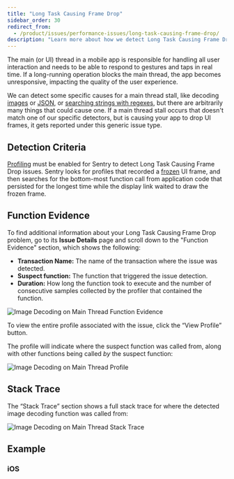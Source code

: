 ```yaml
---
title: "Long Task Causing Frame Drop"
sidebar_order: 30
redirect_from:
  - /product/issues/performance-issues/long-task-causing-frame-drop/
description: "Learn more about how we detect Long Task Causing Frame Drop and what you can do to help fix them."
---
```


The main (or UI) thread in a mobile app is responsible for handling all user interaction and needs to be able to respond to gestures and taps in real time. If a long-running operation blocks the main thread, the app becomes unresponsive, impacting the quality of the user experience.

We can detect some specific causes for a main thread stall, like decoding [images](LINK) or [JSON](LINK), or [searching strings with regexes](LINK), but there are arbitrarily many things that could cause one. If a main thread stall occurs that doesn't match one of our specific detectors, but is causing your app to drop UI frames, it gets reported under this generic issue type.

## Detection Criteria

[Profiling](/product/profiling/) must be enabled for Sentry to detect Long Task Causing Frame Drop issues. Sentry looks for profiles that recorded a [frozen](LINK) UI frame, and then searches for the bottom-most function call from application code that persisted for the longest time while the display link waited to draw the frozen frame.

## Function Evidence

To find additional information about your Long Task Causing Frame Drop problem, go to its **Issue Details** page and scroll down to the "Function Evidence" section, which shows the following:

- **Transaction Name:** The name of the transaction where the issue was detected.
- **Suspect function:** The function that triggered the issue detection.
- **Duration:** How long the function took to execute and the number of consecutive samples collected by the profiler that contained the function.

![Image Decoding on Main Thread Function Evidence](image-decoding-function-evidence.png)

To view the entire profile associated with the issue, click the “View Profile” button.

The profile will indicate where the suspect function was called from, along with other functions being called _by_ the suspect function:

![Image Decoding on Main Thread Profile](image-decoding-profile.png)

## Stack Trace

The “Stack Trace” section shows a full stack trace for where the detected image decoding function was called from:

![Image Decoding on Main Thread Stack Trace](image-decoding-stack-trace.png)

## Example

### iOS
